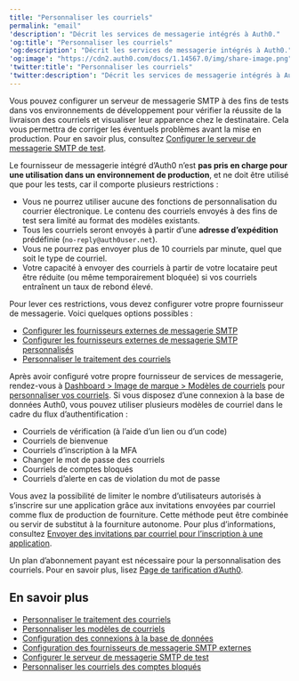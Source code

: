 ```yaml
---
title: "Personnaliser les courriels"
permalink: "email"
'description': "Décrit les services de messagerie intégrés à Auth0."
'og:title': "Personnaliser les courriels"
'og:description': "Décrit les services de messagerie intégrés à Auth0."
'og:image': "https://cdn2.auth0.com/docs/1.14567.0/img/share-image.png"
'twitter:title': "Personnaliser les courriels"
'twitter:description': "Décrit les services de messagerie intégrés à Auth0."
---
```


Vous pouvez configurer un serveur de messagerie SMTP à des fins de tests dans vos environnements de développement pour vérifier la réussite de la livraison des courriels et visualiser leur apparence chez le destinataire. Cela vous permettra de corriger les éventuels problèmes avant la mise en production. Pour en savoir plus, consultez [Configurer le serveur de messagerie SMTP de test](/docs/docs/fr-ca/customize/email/configure-test-smtp-email-servers).

Le fournisseur de messagerie intégré d’Auth0 n’est **pas pris en charge pour une utilisation dans un environnement de production**, et ne doit être utilisé que pour les tests, car il comporte plusieurs restrictions :

* Vous ne pourrez utiliser aucune des fonctions de personnalisation du courrier électronique. Le contenu des courriels envoyés à des fins de test sera limité au format des modèles existants.
* Tous les courriels seront envoyés à partir d’une **adresse d’expédition** prédéfinie (`no-reply@auth0user.net`).
* Vous ne pourrez pas envoyer plus de 10 courriels par minute, quel que soit le type de courriel.
* Votre capacité à envoyer des courriels à partir de votre locataire peut être réduite (ou même temporairement bloquée) si vos courriels entraînent un taux de rebond élevé.

Pour lever ces restrictions, vous devez configurer votre propre fournisseur de messagerie. Voici quelques options possibles :

* [Configurer les fournisseurs externes de messagerie SMTP](/docs/docs/fr-ca/customize/email/smtp-email-providers)
* [Configurer les fournisseurs externes de messagerie SMTP personnalisés](/docs/docs/fr-ca/customize/email/smtp-email-providers/configure-custom-external-smtp-email-provider)
* [Personnaliser le traitement des courriels](/docs/docs/fr-ca/customize/email/manage-email-flow)

Après avoir configuré votre propre fournisseur de services de messagerie, rendez-vous à [Dashboard > Image de marque > Modèles de courriels](https://manage.auth0.com/#/emails) pour [personnaliser vos courriels](/docs/docs/fr-ca/customize/email/email-templates). Si vous disposez d’une connexion à la base de données Auth0, vous pouvez utiliser plusieurs modèles de courriel dans le cadre du flux d’authentification :

* Courriels de vérification (à l’aide d’un lien ou d’un code)
* Courriels de bienvenue
* Courriels d’inscription à la <Tooltip href="/docs/docs/fr-ca/glossary?term=multifactor-authentication" tip="Authentification multifacteur (MFA)
Processus d’authentification de l’utilisateur qui utilise un facteur en plus du nom d’utilisateur et du mot de passe, tel qu’un code par SMS." cta="Voir le glossaire">MFA</Tooltip>
* Changer le mot de passe des courriels
* Courriels de comptes bloqués
* Courriels d’alerte en cas de violation du mot de passe

Vous avez la possibilité de limiter le nombre d’utilisateurs autorisés à s’inscrire sur une application grâce aux invitations envoyées par courriel comme flux de production de fourniture. Cette méthode peut être combinée ou servir de substitut à la fourniture autonome. Pour plus d’informations, consultez [Envoyer des invitations par courriel pour l’inscription à une application](/docs/docs/fr-ca/customize/email/send-email-invitations-for-application-signup).

Un plan d’abonnement payant est nécessaire pour la personnalisation des courriels. Pour en savoir plus, lisez [Page de tarification d’Auth0](https://auth0.com/pricing).

## En savoir plus

* [Personnaliser le traitement des courriels](/docs/docs/fr-ca/customize/email/manage-email-flow)
* [Personnaliser les modèles de courriels](/docs/docs/fr-ca/customize/email/email-templates)
* [Configuration des connexions à la base de données](/docs/docs/fr-ca/get-started/applications/set-up-database-connections)
* [Configuration des fournisseurs de messagerie SMTP externes](/docs/docs/fr-ca/customize/email/smtp-email-providers)
* [Configurer le serveur de messagerie SMTP de test](/docs/docs/fr-ca/customize/email/configure-test-smtp-email-servers)
* [Personnaliser les courriels des comptes bloqués](/docs/docs/fr-ca/customize/email/customize-blocked-account-emails)